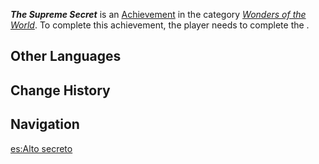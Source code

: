 {{Achievement Infobox
|id           = 81439
|order id     = 1423
|category     = Wonders of the World
|description  = Find the Guhua treasure.
|requirements = Complete ''[[Shrouded Vale, Hidden Hero]]''
|primogems    = 5
|tracking     = 
|topic        = 
|type         = Quest
|quest        = 
|hidden       = 1
}}
'''''The Supreme Secret''''' is an [[Achievement]] in the category ''[[Wonders of the World]]''. To complete this achievement, the player needs to complete the {{Quest|Shrouded Vale, Hidden Hero}}.

==Other Languages==
{{Other Languages
|en      = The Supreme Secret
|zhs     = 至上的秘笈
|zhs_rm  = 
|zht     = 至上的秘笈
|zht_rm  = 
|zh_tl   = 
|ja      = 至上の秘典
|ja_rm   = Shijou no Hiten{{Assumed}}
|ja_tl   = 
|ko      = 극상의 비급
|ko_rm   = 
|ko_tl   = 
|es      = Alto secreto
|es_tl   = Top Secret
|fr      = Le secret suprême
|fr_tl   = The Supreme Secret
|ru      = Высшая тайна
|ru_tl   = The Supreme Secret
|th      = สูตรลับตำรับสุดยอด
|th_rm   = 
|th_tl   = 
|vi      = Bí Bảo Tối Thượng
|vi_tl   = 
|de      = Das höchste Geheimnis
|de_tl   = The Supreme Secret
|id      = Rahasia Agung
|id_tl   = The Grand Secret
|pt      = Segredos Supremos
|pt_tl   = 
|tr      = En Büyük Sır
|tr_tl   = 
|it      = Il segreto supremo
|it_tl   = 
}}

==Change History==
{{Change History|4.4}}

==Navigation==
{{Achievement Navbox}}

[[es:Alto secreto]]
